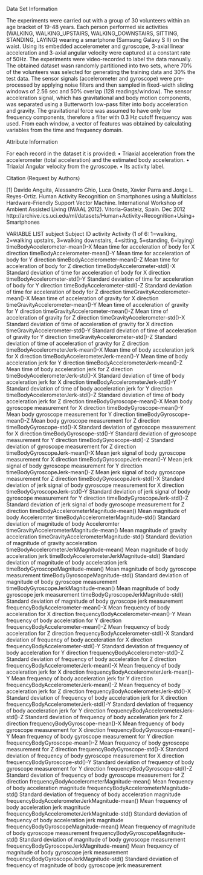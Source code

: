 Data Set Information

The experiments were carried out with a group of 30 volunteers within an age bracket of 19-48 years. Each person performed six activities (WALKING, WALKING_UPSTAIRS, WALKING_DOWNSTAIRS, SITTING, STANDING, LAYING) wearing a smartphone (Samsung Galaxy S II) on the waist. Using its embedded accelerometer and gyroscope, 3-axial linear acceleration and 3-axial angular velocity were captured at a constant rate of 50Hz. The experiments were video-recorded to label the data manually. The obtained dataset wasn randomly partitioned into two sets, where 70% of the volunteers was selected for generating the training data and 30% the test data.
The sensor signals (accelerometer and gyroscope) were pre-processed by applying noise filters and then sampled in fixed-width sliding windows of 2.56 sec and 50% overlap (128 readings/window). The sensor acceleration signal, which has gravitational and body motion components, was separated using a Butterworth low-pass filter into body acceleration and gravity. The gravitational force was assumed to have only low frequency components, therefore a filter with 0.3 Hz cutoff frequency was used. From each window, a vector of features was obtained by calculating variables from the time and frequency domain.

Attribute Information

For each record in the dataset it is provided:
•	Triaxial acceleration from the accelerometer (total acceleration) and the estimated body acceleration.
•	Triaxial Angular velocity from the gyroscope.
•	Its activity label.

Citation (Request by Authors)

[1] Davide Anguita, Alessandro Ghio, Luca Oneto, Xavier Parra and Jorge L. Reyes-Ortiz. Human Activity Recognition on Smartphones using a Multiclass Hardware-Friendly Support Vector Machine. International Workshop of Ambient Assisted Living (IWAAL 2012). Vitoria-Gasteiz, Spain. Dec 2012
http://archive.ics.uci.edu/ml/datasets/Human+Activity+Recognition+Using+Smartphones

VARIABLE LIST
subject                                   Subject ID
activity                                  Activity (1 of 6: 1=walking, 2=walking upstairs, 3=walking downstairs, 4=sitting, 5=standing, 6=laying)
timeBodyAccelerometer-mean()-X            Mean time for acceleration of body for X direction
timeBodyAccelerometer-mean()-Y            Mean time for acceleration of body for Y direction
timeBodyAccelerometer-mean()-Z            Mean time for acceleration of body for Z direction
timeBodyAccelerometer-std()-X             Standard deviation of time for acceleration of body for X direction
timeBodyAccelerometer-std()-Y             Standard deviation of time for acceleration of body for Y direction
timeBodyAccelerometer-std()-Z             Standard deviation of time for acceleration of body for Z direction
timeGravityAccelerometer-mean()-X         Mean time of acceleration of gravity for X direction
timeGravityAccelerometer-mean()-Y         Mean time of acceleration of gravity for Y direction
timeGravityAccelerometer-mean()-Z         Mean time of acceleration of gravity for Z direction
timeGravityAccelerometer-std()-X          Standard deviation of time of acceleration of gravity for X direction
timeGravityAccelerometer-std()-Y          Standard deviation of time of acceleration of gravity for Y direction
timeGravityAccelerometer-std()-Z          Standard deviation of time of acceleration of gravity for Z direction
timeBodyAccelerometerJerk-mean()-X        Mean time of body acceleration jerk for X direction
timeBodyAccelerometerJerk-mean()-Y        Mean time of body acceleration jerk for Y direction
timeBodyAccelerometerJerk-mean()-Z        Mean time of body acceleration jerk for Z direction
timeBodyAccelerometerJerk-std()-X         Standard deviation of time of body acceleration jerk for X direction
timeBodyAccelerometerJerk-std()-Y         Standard deviation of time of body acceleration jerk for Y direction
timeBodyAccelerometerJerk-std()-Z         Standard deviation of time of body acceleration jerk for Z direction
timeBodyGyroscope-mean()-X                Mean body gyroscope measurement for X direction
timeBodyGyroscope-mean()-Y                Mean body gyroscope measurement for Y direction
timeBodyGyroscope-mean()-Z                Mean body gyroscope measurement for Z direction
timeBodyGyroscope-std()-X                 Standard deviation of gyroscope measurement for X direction
timeBodyGyroscope-std()-Y                 Standard deviation of gyroscope measurement for Y direction
timeBodyGyroscope-std()-Z                 Standard deviation of gyroscope measurement for Z direction
timeBodyGyroscopeJerk-mean()-X            Mean jerk signal of body gyroscope measurement for X direction
timeBodyGyroscopeJerk-mean()-Y            Mean jerk signal of body gyroscope measurement for Y direction
timeBodyGyroscopeJerk-mean()-Z            Mean jerk signal of body gyroscope measurement for Z direction
timeBodyGyroscopeJerk-std()-X             Standard deviation of jerk signal of body gyroscope measurement for X direction
timeBodyGyroscopeJerk-std()-Y             Standard deviation of jerk signal of body gyroscope measurement for Y direction
timeBodyGyroscopeJerk-std()-Z             Standard deviation of jerk signal of body gyroscope measurement for Z direction
timeBodyAccelerometerMagnitude-mean()     Mean magnitude of body Acceleromter
timeBodyAccelerometerMagnitude-std()      Standard deviation of magnitude of body Acceleromter
timeGravityAccelerometerMagnitude-mean()  Mean magnitude of gravity acceleration
timeGravityAccelerometerMagnitude-std()   Standard deviation of magnitude of gravity acceleration
timeBodyAccelerometerJerkMagnitude-mean() Mean magnitude of body acceleration jerk
timeBodyAccelerometerJerkMagnitude-std()  Standard deviation of magnitude of body acceleration jerk
timeBodyGyroscopeMagnitude-mean()         Mean magnitude of body gyroscope measurement
timeBodyGyroscopeMagnitude-std()          Standard deviation of magnitude of body gyroscope measurement
timeBodyGyroscopeJerkMagnitude-mean()     Mean magnitude of body gyroscope jerk measurement
timeBodyGyroscopeJerkMagnitude-std()      Standard deviation of magnitude of body gyroscope jerk measurement
frequencyBodyAccelerometer-mean()-X       Mean frequency of body acceleration for X direction
frequencyBodyAccelerometer-mean()-Y       Mean frequency of body acceleration for Y direction
frequencyBodyAccelerometer-mean()-Z       Mean frequency of body acceleration for Z direction
frequencyBodyAccelerometer-std()-X        Standard deviation of frequency of body acceleration for X direction
frequencyBodyAccelerometer-std()-Y        Standard deviation of frequency of body acceleration for Y direction
frequencyBodyAccelerometer-std()-Z        Standard deviation of frequency of body acceleration for Z direction
frequencyBodyAccelerometerJerk-mean()-X   Mean frequency of body acceleration jerk for X direction
frequencyBodyAccelerometerJerk-mean()-Y   Mean frequency of body acceleration jerk for Y direction
frequencyBodyAccelerometerJerk-mean()-Z   Mean frequency of body acceleration jerk for Z direction
frequencyBodyAccelerometerJerk-std()-X    Standard deviation of frequency of body acceleration jerk for X direction
frequencyBodyAccelerometerJerk-std()-Y    Standard deviation of frequency of body acceleration jerk for Y direction
frequencyBodyAccelerometerJerk-std()-Z    Standard deviation of frequency of body acceleration jerk for Z direction
frequencyBodyGyroscope-mean()-X           Mean frequency of body gyroscope measurement for X direction
frequencyBodyGyroscope-mean()-Y           Mean frequency of body gyroscope measurement for Y direction
frequencyBodyGyroscope-mean()-Z           Mean frequency of body gyroscope measurement for Z direction
frequencyBodyGyroscope-std()-X            Standard deviation of frequency of body gyroscope measurement for X direction
frequencyBodyGyroscope-std()-Y            Standard deviation of frequency of body gyroscope measurement for Y direction
frequencyBodyGyroscope-std()-Z            Standard deviation of frequency of body gyroscope measurement for Z direction
frequencyBodyAccelerometerMagnitude-mean()      Mean frequency of body acceleration magnitude
frequencyBodyAccelerometerMagnitude-std()       Standard deviation of frequency of body acceleration magnitude
frequencyBodyAccelerometerJerkMagnitude-mean()  Mean frequency of body acceleration jerk magnitude
frequencyBodyAccelerometerJerkMagnitude-std()   Standard deviation of frequency of body acceleration jerk magnitude
frequencyBodyGyroscopeMagnitude-mean()          Mean frequency of magnitude of body gyroscope measurement
frequencyBodyGyroscopeMagnitude-std()           Standard deviation of magnitude of body gyroscope measurement
frequencyBodyGyroscopeJerkMagnitude-mean()      Mean frequency of magnitude of body gyroscope jerk measurement
frequencyBodyGyroscopeJerkMagnitude-std()      Standard deviation of frequency of magnitude of body gyroscope jerk measurement



